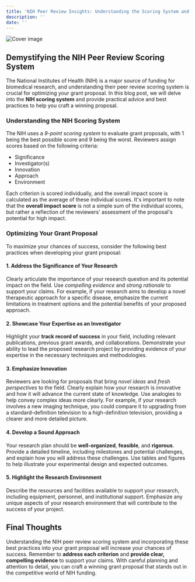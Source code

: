 ```yaml
---
title: 'NIH Peer Review Insights: Understanding the Scoring System and Optimizing Your Grant Proposal'
description: ''
date: ''
---
```

![Cover image](//904133d31006c5cfee432029d4ab4b31.cdn.bubble.io/f1683613174842x178077290708059680/national-cancer-institute-OYlhHhzksuk-unsplash.jpg)

## Demystifying the NIH Peer Review Scoring System

 The National Institutes of Health (NIH) is a major source of funding for biomedical research, and understanding their peer review scoring system is crucial for optimizing your grant proposal. In this blog post, we will delve into the **NIH scoring system** and provide practical advice and best practices to help you craft a winning proposal.

### Understanding the NIH Scoring System

 The NIH uses a *9-point scoring system* to evaluate grant proposals, with 1 being the best possible score and 9 being the worst. Reviewers assign scores based on the following criteria:

- Significance
 - Investigator(s)
 - Innovation
 - Approach
 - Environment
 
Each criterion is scored individually, and the overall impact score is calculated as the average of these individual scores. It's important to note that the **overall impact score** is not a simple sum of the individual scores, but rather a reflection of the reviewers' assessment of the proposal's potential for high impact.

### Optimizing Your Grant Proposal

 To maximize your chances of success, consider the following best practices when developing your grant proposal:

#### 1. Address the Significance of Your Research

 Clearly articulate the importance of your research question and its potential impact on the field. Use *compelling evidence* and *strong rationale* to support your claims. For example, if your research aims to develop a novel therapeutic approach for a specific disease, emphasize the current limitations in treatment options and the potential benefits of your proposed approach.

#### 2. Showcase Your Expertise as an Investigator

 Highlight your **track record of success** in your field, including relevant publications, previous grant awards, and collaborations. Demonstrate your ability to lead the proposed research project by providing evidence of your expertise in the necessary techniques and methodologies.

#### 3. Emphasize Innovation

 Reviewers are looking for proposals that bring *novel ideas* and *fresh perspectives* to the field. Clearly explain how your research is innovative and how it will advance the current state of knowledge. Use analogies to help convey complex ideas more clearly. For example, if your research involves a new imaging technique, you could compare it to upgrading from a standard-definition television to a high-definition television, providing a clearer and more detailed picture.

#### 4. Develop a Sound Approach

 Your research plan should be **well-organized**, **feasible**, and **rigorous**. Provide a detailed timeline, including milestones and potential challenges, and explain how you will address these challenges. Use tables and figures to help illustrate your experimental design and expected outcomes.

#### 5. Highlight the Research Environment

 Describe the resources and facilities available to support your research, including equipment, personnel, and institutional support. Emphasize any unique aspects of your research environment that will contribute to the success of your project.

## Final Thoughts

 Understanding the NIH peer review scoring system and incorporating these best practices into your grant proposal will increase your chances of success. Remember to **address each criterion** and **provide clear, compelling evidence** to support your claims. With careful planning and attention to detail, you can craft a winning grant proposal that stands out in the competitive world of NIH funding.
